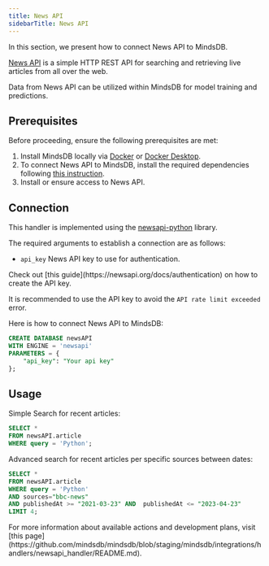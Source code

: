 ```yaml
---
title: News API
sidebarTitle: News API
---
```


In this section, we present how to connect News API to MindsDB.

[News API](https://newsapi.org/) is a simple HTTP REST API for searching and retrieving live articles from all over the web.

Data from News API can be utilized within MindsDB for model training and predictions.

## Prerequisites

Before proceeding, ensure the following prerequisites are met:

1. Install MindsDB locally via [Docker](/setup/self-hosted/docker) or [Docker Desktop](/setup/self-hosted/docker-desktop).
2. To connect News API to MindsDB, install the required dependencies following [this instruction](/setup/self-hosted/docker#install-dependencies).
3. Install or ensure access to News API.

## Connection

This handler is implemented using the [newsapi-python](https://newsapi.org/docs/client-libraries/python) library.

The required arguments to establish a connection are as follows:

* `api_key` News API key to use for authentication.

<Tip>
Check out [this guide](https://newsapi.org/docs/authentication) on how to create the API key.

It is recommended to use the API key to avoid the `API rate limit exceeded` error.
</Tip>

Here is how to connect News API to MindsDB:

```sql
CREATE DATABASE newsAPI
WITH ENGINE = 'newsapi'
PARAMETERS = {
	"api_key": "Your api key"
};
```

## Usage

Simple Search for recent articles:

```sql
SELECT *
FROM newsAPI.article
WHERE query = 'Python';
```

Advanced search for recent articles per specific sources between dates:

```sql
SELECT *
FROM newsAPI.article
WHERE query = 'Python'
AND sources="bbc-news"
AND publishedAt >= "2021-03-23" AND  publishedAt <= "2023-04-23"
LIMIT 4;
```

<Info>
For more information about available actions and development plans, visit [this page](https://github.com/mindsdb/mindsdb/blob/staging/mindsdb/integrations/handlers/newsapi_handler/README.md).
</Info>
